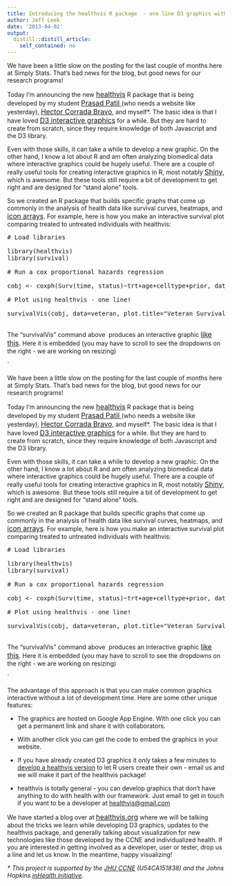 ```yaml
---
title: Introducing the healthvis R package  - one line D3 graphics with R
author: Jeff Leek
date: '2013-04-02'
output:
  distill::distill_article:
    self_contained: no
---
```


<p dir="ltr">
  We have been a little slow on the posting for the last couple of months here at Simply Stats. That’s bad news for the blog, but good news for our research programs!
</p>

Today I’m announcing the new <a style="font-size: 16px" href="http://healthvis.org/">healthvis</a> R package that is being developed by my student <a style="font-size: 16px" href="http://www.biostat.jhsph.edu/~prpatil/">Prasad Patil </a>(who needs a website like yesterday), <a style="font-size: 16px" href="http://www.cbcb.umd.edu/~hcorrada/">Hector Corrada Bravo</a>, and myself*. The basic idea is that I have loved <a style="font-size: 16px" href="http://d3js.org/">D3 interactive graphics</a> for a while. But they are hard to create from scratch, since they require knowledge of both Javascript and the D3 library.

Even with those skills, it can take a while to develop a new graphic. On the other hand, I know a lot about R and am often analyzing biomedical data where interactive graphics could be hugely useful. There are a couple of really useful tools for creating interactive graphics in R, most notably <a style="font-size: 16px" href="http://www.rstudio.com/shiny/">Shiny</a>, which is awesome. But these tools still require a bit of development to get right and are designed for “stand alone” tools.

So we created an R package that builds specific graphs that come up commonly in the analysis of health data like survival curves, heatmaps, and <a style="font-size: 16px" href="http://library.mpib-berlin.mpg.de/ft/mg/MG_Using_2009.pdf">icon arrays</a>. For example, here is how you make an interactive survival plot comparing treated to untreated individuals with healthvis:

<pre class="brush: r; title: ; notranslate" title=""># Load libraries

library(healthvis)
library(survival)

# Run a cox proportional hazards regression

cobj &lt;- coxph(Surv(time, status)~trt+age+celltype+prior, data=veteran)

# Plot using healthvis - one line!

survivalVis(cobj, data=veteran, plot.title=&quot;Veteran Survival Data&quot;, group=&quot;trt&quot;, group.names=c(&quot;Treatment&quot;, &quot;No Treatment&quot;), line.col=c(&quot;#E495A5&quot;,&quot;#39BEB1&quot;))

</pre>

The “survivalVis” command above  produces an interactive graphic <a style="font-size: 16px" href="http://healthviz.appspot.com/display/hs_20001">like this</a>. Here it is embedded (you may have to scroll to see the dropdowns on the right - we are working on resizing)


`<p dir="ltr">
  We have been a little slow on the posting for the last couple of months here at Simply Stats. That’s bad news for the blog, but good news for our research programs!
</p>

Today I’m announcing the new <a style="font-size: 16px" href="http://healthvis.org/">healthvis</a> R package that is being developed by my student <a style="font-size: 16px" href="http://www.biostat.jhsph.edu/~prpatil/">Prasad Patil </a>(who needs a website like yesterday), <a style="font-size: 16px" href="http://www.cbcb.umd.edu/~hcorrada/">Hector Corrada Bravo</a>, and myself*. The basic idea is that I have loved <a style="font-size: 16px" href="http://d3js.org/">D3 interactive graphics</a> for a while. But they are hard to create from scratch, since they require knowledge of both Javascript and the D3 library.

Even with those skills, it can take a while to develop a new graphic. On the other hand, I know a lot about R and am often analyzing biomedical data where interactive graphics could be hugely useful. There are a couple of really useful tools for creating interactive graphics in R, most notably <a style="font-size: 16px" href="http://www.rstudio.com/shiny/">Shiny</a>, which is awesome. But these tools still require a bit of development to get right and are designed for “stand alone” tools.

So we created an R package that builds specific graphs that come up commonly in the analysis of health data like survival curves, heatmaps, and <a style="font-size: 16px" href="http://library.mpib-berlin.mpg.de/ft/mg/MG_Using_2009.pdf">icon arrays</a>. For example, here is how you make an interactive survival plot comparing treated to untreated individuals with healthvis:

<pre class="brush: r; title: ; notranslate" title=""># Load libraries

library(healthvis)
library(survival)

# Run a cox proportional hazards regression

cobj &lt;- coxph(Surv(time, status)~trt+age+celltype+prior, data=veteran)

# Plot using healthvis - one line!

survivalVis(cobj, data=veteran, plot.title=&quot;Veteran Survival Data&quot;, group=&quot;trt&quot;, group.names=c(&quot;Treatment&quot;, &quot;No Treatment&quot;), line.col=c(&quot;#E495A5&quot;,&quot;#39BEB1&quot;))

</pre>

The “survivalVis” command above  produces an interactive graphic <a style="font-size: 16px" href="http://healthviz.appspot.com/display/hs_20001">like this</a>. Here it is embedded (you may have to scroll to see the dropdowns on the right - we are working on resizing)


` 

The advantage of this approach is that you can make common graphics interactive without a lot of development time. Here are some other unique features:

  * <p dir="ltr">
      The graphics are hosted on Google App Engine. With one click you can get a permanent link and share it with collaborators.
    </p>

  * <p dir="ltr">
      With another click you can get the code to embed the graphics in your website.
    </p>

  * <p dir="ltr">
      If you have already created D3 graphics it only takes a few minutes to <a href="http://healthvis.wordpress.com/develop/">develop a healthvis version</a> to let R users create their own - email us and we will make it part of the healthvis package!
    </p>

  * <p dir="ltr">
      healthvis is totally general - you can develop graphics that don’t have anything to do with health with our framework. Just email to get in touch if you want to be a developer at <a href="mailto:healthvis@gmail.com">healthvis@gmail.com</a>
    </p>

We have started a blog over at <a style="font-size: 16px" href="http://healthvis.org/">healthvis.org</a> where we will be talking about the tricks we learn while developing D3 graphics, updates to the healthvis package, and generally talking about visualization for new technologies like those developed by the CCNE and individualized health. If you are interested in getting involved as a developer, user or tester, drop us a line and let us know. In the meantime, happy visualizing!

_* This project is supported by the [JHU CCNE](http://ccne.inbt.jhu.edu/) (U54CA151838) and the Johns Hopkins [inHealth initiative](http://web.jhu.edu/administration/provost/initiatives/ihi/)._
